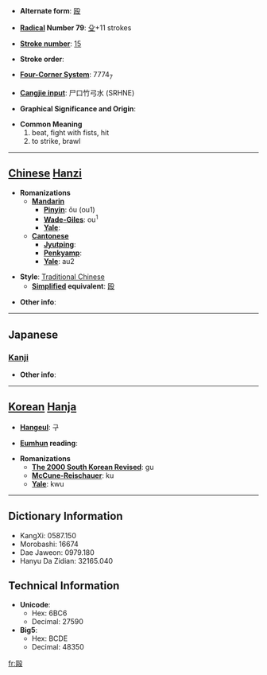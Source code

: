 * '''Alternate form''': [[殴]]

* '''[[Wiktionary:Chinese radical index| Radical]] Number 79''': [[Wiktionary:Chinese radical index 殳|殳]]+11 strokes

* '''[[Wiktionary:Chinese total strokes index|Stroke number]]''': [[Wiktionary:Chinese total strokes index 15|15]]

* '''Stroke order''': 

* '''[[Wiktionary:Chinese four corner index|Four-Corner System]]''': 7774<sub>7</sub>

* '''[[Wiktionary:Chinese Cangjie index|Cangjie input]]''': 尸口竹弓水 (SRHNE)

* '''Graphical Significance and Origin''': 

* '''Common Meaning'''
*#beat, fight with fists, hit
*# to strike, brawl


----

== [[Chinese]] [[Hanzi]] ==

* '''Romanizations'''
** '''[[Mandarin]]'''
*** '''[[Pinyin]]''': ōu (ou1)
*** '''[[Wade-Giles]]''': ou<sup>1</sup>
*** '''[[Yale]]''': 
** '''[[Cantonese]]'''
*** '''[[Jyutping]]''':
*** '''[[Penkyamp]]''': 
*** '''[[Yale]]''': au2

* '''Style''': [[Traditional Chinese]] 
** '''[[Simplified Chinese|Simplified]] equivalent''': [[殴]]

* '''Other info''': 

----

==Japanese==
===[[Kanji]]===
{{kanji|on readings=[[おう]] (ō), [[く]] (ku)|kun readings=[[なぐる]] (naguru)}}

* '''Other info''':  

----

== [[Korean]] [[Hanja]] ==

* '''[[Hangeul]]''': 구

* '''[[Eumhun]] reading''': 

* '''Romanizations'''
** '''[[The 2000 South Korean Revised Romanization|The 2000 South Korean Revised]]''': gu
** '''[[McCune-Reischauer]]''': ku
** '''[[Yale]]''': kwu

----

== Dictionary Information ==

* KangXi: 0587.150
* Morobashi: 16674
* Dae Jaweon: 0979.180
* Hanyu Da Zidian: 32165.040

== Technical Information ==

* '''Unicode''':
** Hex: 6BC6
** Decimal: 27590
* '''Big5''':
** Hex: BCDE
** Decimal: 48350

[[fr:毆]]